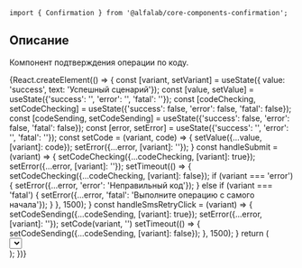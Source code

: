 

<Meta title='Компоненты|Confirmation' component={Confirmation} />

<Title>
    Confirmation ({name}@{version})
</Title>

```tsx
import { Confirmation } from '@alfalab/core-components-confirmation';
```

## Описание

Компонент подтверждения операции по коду.

<Story name='Песочница'>
    {React.createElement(() => {
        const [variant, setVariant] = useState({ value: 'success', text: 'Успешный сценарий'});
        const [value, setValue] = useState({'success': '', 'error': '', 'fatal': ''});
        const [codeChecking, setCodeChecking] = useState({'success': false, 'error': false, 'fatal': false});
        const [codeSending, setCodeSending] = useState({'success': false, 'error': false, 'fatal': false});
        const [error, setError] = useState({'success': '', 'error': '', 'fatal': ''});
        const setCode = (variant, code) => {
            setValue({...value, [variant]: code});
            setError({...error, [variant]: ''});
        }
        const handleSubmit = (variant) => {
            setCodeChecking({...codeChecking, [variant]: true});
            setError({...error, [variant]: ''});
            setTimeout(() => {
                setCodeChecking({...codeChecking, [variant]: false});
                if (variant === 'error') {
                    setError({...error, 'error': 'Неправильный код'});
                } else if (variant === 'fatal') {
                    setError({...error, 'fatal': 'Выполните операцию с самого начала'});
                }
            }, 1500);
        }
        const handleSmsRetryClick = (variant) => {
            setCodeSending({...codeSending, [variant]: true});
            setError({...error, [variant]: ''});
            setCode(variant, '')
            setTimeout(() => {
                setCodeSending({...codeSending, [variant]: false});
            }, 1500);
        }
        return (
            <div>
                <Select
                    options={[
                        { value: 'success', text: 'Успешный сценарий'},
                        { value: 'error', text: 'Сценарий с ошибкой'},
                        { value: 'fatal', text: 'Сценарий с критичной ошибкой'}
                    ]}
                    onChange={(_, { selected }) => {
                        setVariant(selected)
                    }}
                    selected={variant}
                />
                <div style={{display: 'flex'}}>
                    {variant.value === 'success' &&
                        <div style={{display: 'flex', width: '100%', maxWidth: '375px', padding: '15px', boxSizing: 'border-box'}}>
                            <Confirmation
                                phone='+7 000 000 00 42'
                                onInputFinished={() => handleSubmit('success')}
                                onSmsRetryClick={() => handleSmsRetryClick('success')}
                                codeSending={codeSending['success']}
                                codeChecking={codeChecking['success']}
                                countdownDuration={10000}
                                code={value['success']}
                                onInputChange={(code) => setCode('success', code)}
                                alignContent={select('alignContent', ['center', 'left'], 'left')}
                                requiredCharAmount={number('requiredCharAmount', 5)}
                            />
                        </div>
                    }
                    {variant.value === 'error' &&
                        <div style={{display: 'flex', width: '100%', maxWidth: '375px', padding: '15px', boxSizing: 'border-box'}}>
                            <Confirmation
                                phone='+7 000 000 00 42'
                                onInputFinished={( ) => handleSubmit('error')}
                                onSmsRetryClick={() => handleSmsRetryClick('error')}
                                codeSending={codeSending['error']}
                                codeChecking={codeChecking['error']}
                                error={error['error']}
                                countdownDuration={10000}
                                code={value['error']}
                                onInputChange={(code) => setCode('error', code)}
                                alignContent={select('alignContent', ['center', 'left'], 'left')}
                                requiredCharAmount={number('requiredCharAmount', 5)}
                            />
                        </div>
                    }
                    {variant.value === 'fatal' &&
                        <div style={{display: 'flex', width: '100%', maxWidth: '375px', padding: '15px', boxSizing: 'border-box'}}>
                            <Confirmation
                                phone='+7 000 000 00 42'
                                onInputFinished={() => handleSubmit('fatal')}
                                onSmsRetryClick={() => handleSmsRetryClick('fatal')}
                                codeSending={codeSending['fatal']}
                                codeChecking={codeChecking['fatal']}
                                error={error['fatal']}
                                errorIsFatal={true}
                                countdownDuration={10000}
                                code={value['fatal']}
                                onInputChange={(code) => setCode('fatal', code)}
                                alignContent={select('alignContent', ['center', 'left'], 'left')}
                                requiredCharAmount={number('requiredCharAmount', 5)}
                            />
                        </div>
                    }
                </div>
            </div>
        );
    })}
</Story>

<Props of={Confirmation} />
